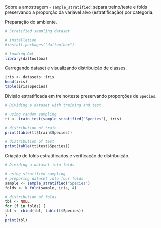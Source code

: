 Sobre a amostragem
- `sample_stratified`: separa treino/teste e folds preservando a proporção da variável alvo (estratificação) por categoria.

Preparação do ambiente.
```r
# Stratified sampling dataset

# installation 
#install.packages("daltoolbox")

# loading DAL
library(daltoolbox) 
```

Carregando dataset e visualizando distribuição de classes.
```r
iris <- datasets::iris
head(iris)
table(iris$Species)
```

Divisão estratificada em treino/teste preservando proporções de `Species`.
```r
# Dividing a dataset with training and test

# using random sampling
tt <- train_test(sample_stratified("Species"), iris)

# distribution of train
print(table(tt$train$Species))

# distribution of test
print(table(tt$test$Species))
```

Criação de folds estratificados e verificação de distribuição.
```r
# Dividing a dataset into folds

# using stratified sampling
# preparing dataset into four folds
sample <- sample_stratified("Species")
folds <- k_fold(sample, iris, 4)

# distribution of folds
tbl <- NULL
for (f in folds) {
tbl <- rbind(tbl, table(f$Species))
}
print(tbl)
```
